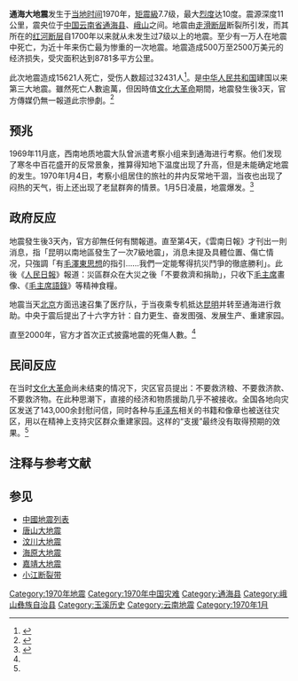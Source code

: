 {{NoteTA
|G1=Earthquake
}}
{{Infobox earthquake
|title = 1970年通海地震
|date = 1970年1月5日（當地時間）
|map2               = {{Location map+ | Yunnan
| relief            = yes
| label             =
| lat               = 24.12
| long              = 102.49
| mark              = Bullseye1.png
| marksize          = 40
| position          = top
| width             = 250
| float             = center
| caption           =
| places            = {{Location map~|Yunnan|lat=24.12|long=102.49|mark=Bullseye1.png|marksize=30|position=bottom}}{{Location map~|Yunnan|lat=24.35 |long=102.53|label=玉溪|position=right|mark=Red pog.svg}}{{Location map~|Yunnan|lat=25.07 |long=102.68|label=昆明|position=left|mark=Green pog.svg}}}}
|magnitude = 7.5 [[面波震级|M<sub>s</sub>]]
|depth = {{Convert|13|km|mi|0}}<ref>[[#Reference-Hu-1996|Hu et al. (1996)]], p. 106.</ref>
|location = {{coord|24.12|N|102.49|E|display=inline, title}}
|damage = 介乎500至2500万[[美元|美元]]
|countries affected = {{PRC}}
|casualties = 至少15,621人死亡
}}

'''通海大地震'''发生于[[北京时间|当地时间]]1970年{{tooltip|1月5日1时0分41秒|协调世界时1月4日17时0分41秒}}，[[矩震級|矩震級]]7.7级，最大[[烈度|烈度]]达10度。震源深度11公里，震央位于[[中国|中国]][[云南省|云南省]][[通海县|通海县]]、[[峨山|峨山]]之间。地震由[[走滑断层|走滑断层]]断裂所引发，而其所在的[[红河断层|红河断层]]自1700年以来就从未发生过7级以上的地震。至少有一万人在地震中死亡，为近十年来伤亡最为惨重的一次地震。地震造成500万至2500万美元的经济损失，受灾面积达到8781多平方公里。

此次地震造成15621人死亡，受伤人数超过32431人<ref>{{Cite web|url= http://www.infzm.com/content/42685/1|title= 20世纪中国十大地震|accessdate= 2010-03-24|author= |date= 2006年7月26日|publisher= 凤凰网|archive-date= 2016-05-01|archive-url= https://web.archive.org/web/20160501234945/http://www.infzm.com/content/42685/1|dead-url= no}}</ref>。是[[中华人民共和国|中华人民共和国]]建国以来第三大地震。雖然死亡人數逾萬，但因時值[[文化大革命|文化大革命]]期間，地震發生後3天，官方傳媒仍無一報道此宗慘劇。<ref>{{Cite web|url= http://www.kepu.net.cn/gb/earth/quake/document/dcm020.html|title= 云南通海地震|accessdate= 2010-03-24|author= |date= |publisher= 中国科普博览网|archive-date= 2020-12-19|archive-url= https://web.archive.org/web/20201219145425/http://www.kepu.net.cn/gb/earth/quake/document/dcm020.html|dead-url= no}}</ref>

==预兆==
1969年11月底，西南地质地震大队曾派遣考察小组来到通海进行考察。他们发现了寒冬中百花盛开的反常景象，推算得知地下温度出现了升高，但是未能确定地震的发生。1970年1月4日，考察小组居住的旅社的井内反常地干涸，当夜也出现了闷热的天气，街上还出现了老鼠群奔的情景。1月5日凌晨，地震爆发。<ref name="通海大地震亲历记">{{Cite web|url= http://www.infzm.com/content/42685/1|title= “通海大地震”亲历记|accessdate= 2010-03-24|author= 杨杨|date= 2010-03-17|publisher= 南方周末|archive-date= 2016-05-01|archive-url= https://web.archive.org/web/20160501234945/http://www.infzm.com/content/42685/1|dead-url= no}}</ref>

==政府反应==
地震發生後3天內，官方卻無任何有關報道。直至第4天，《雲南日報》才刊出一則消息，指「昆明以南地區發生了一次7級地震」，消息未提及具體位置、傷亡情况，只強調「有[[毛澤東思想|毛澤東思想]]的指引……我們一定能奪得抗災鬥爭的徹底勝利」。此後《[[人民日報|人民日報]]》報道：災區群众在大災之後「不要救濟和捐助」，只收下[[毛主席|毛主席]]畫像、《[[毛主席語錄|毛主席語錄]]》等精神食糧。

地震当天[[北京|北京]]方面迅速召集了医疗队，于当夜乘专机抵达[[昆明|昆明]]并转至通海进行救助。中央于震后提出了十六字方针：自力更生、奋发图强、发展生产、重建家园。

直至2000年，官方才首次正式披露地震的死傷人數。<ref name="通海大地震亲历记" />

==民间反应==
在当时[[文化大革命|文化大革命]]尚未结束的情况下，灾区官员提出：不要救济粮、不要救济款、不要救济物。在此种思潮下，直接的经济和物质援助几乎不被接收。全国各地向灾区发送了143,000余封慰问信，同时各种与[[毛泽东|毛泽东]]相关的书籍和像章也被送往灾区，用以在精神上支持灾区群众重建家园。这样的“支援”最终没有取得预期的效果。<ref name="通海大地震亲历记" />

==注释与参考文献==
{{Reflist}}

==参见==
*[[中國地震列表|中國地震列表]]
*[[唐山大地震|唐山大地震]]
*[[汶川大地震|汶川大地震]]
*[[海原大地震|海原大地震]]
*[[嘉靖大地震|嘉靖大地震]]
*[[小江断裂带|小江断裂带]]

{{1970年地震}}
{{中国地震}}
{{云南历史|中华人民共和国}}
{{云南地理|地质}}
{{文革编年史}}
{{文革期間主要災難}}

[[Category:1970年地震|Category:1970年地震]]
[[Category:1970年中国灾难|Category:1970年中国灾难]]
[[Category:通海县|Category:通海县]]
[[Category:峨山彝族自治县|Category:峨山彝族自治县]]
[[Category:玉溪历史|Category:玉溪历史]]
[[Category:云南地震|Category:云南地震]]
[[Category:1970年1月|Category:1970年1月]]